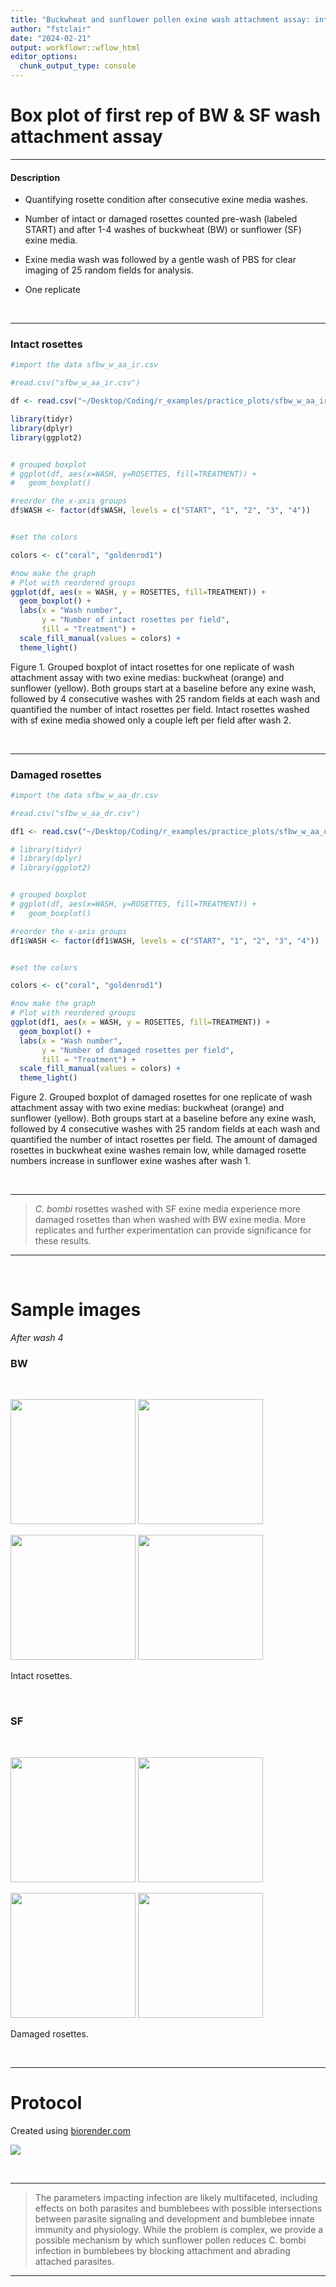 ```yaml
---
title: "Buckwheat and sunflower pollen exine wash attachment assay: intact and damaged rosettes"
author: "fstclair"
date: "2024-02-21"
output: workflowr::wflow_html
editor_options:
  chunk_output_type: console
---
```


# Box plot of first rep of BW & SF wash attachment assay

---

#### Description

- Quantifying rosette condition after consecutive exine media washes.

- Number of intact or damaged rosettes counted pre-wash (labeled START) and after 1-4 washes of buckwheat (BW) or sunflower (SF) exine media.

- Exine media wash was followed by a gentle wash of PBS for clear imaging of 25 random fields for analysis. 

- One replicate

<br>

---

### Intact rosettes

```r

#import the data sfbw_w_aa_ir.csv

#read.csv("sfbw_w_aa_ir.csv")

df <- read.csv("~/Desktop/Coding/r_examples/practice_plots/sfbw_w_aa_ir.csv") #set data name

library(tidyr)
library(dplyr)
library(ggplot2)


# grouped boxplot
# ggplot(df, aes(x=WASH, y=ROSETTES, fill=TREATMENT)) +
#   geom_boxplot()

#reorder the x-axis groups
df$WASH <- factor(df$WASH, levels = c("START", "1", "2", "3", "4"))


#set the colors

colors <- c("coral", "goldenrod1")

#now make the graph
# Plot with reordered groups
ggplot(df, aes(x = WASH, y = ROSETTES, fill=TREATMENT)) +
  geom_boxplot() +
  labs(x = "Wash number",
       y = "Number of intact rosettes per field",
       fill = "Treatment") +
  scale_fill_manual(values = colors) +
  theme_light()

```

Figure 1. Grouped boxplot of intact rosettes for one replicate of wash attachment assay with two exine medias: buckwheat (orange) and sunflower (yellow). Both groups start at a baseline before any exine wash, followed by 4 consecutive washes with 25 random fields at each wash and quantified the number of intact rosettes per field. Intact rosettes washed with sf exine media showed only a couple left per field after wash 2.

<br>

---


### Damaged rosettes



```r

#import the data sfbw_w_aa_dr.csv

#read.csv("sfbw_w_aa_dr.csv")

df1 <- read.csv("~/Desktop/Coding/r_examples/practice_plots/sfbw_w_aa_dr.csv") #set data name

# library(tidyr)
# library(dplyr)
# library(ggplot2)


# grouped boxplot
# ggplot(df, aes(x=WASH, y=ROSETTES, fill=TREATMENT)) +
#   geom_boxplot()

#reorder the x-axis groups
df1$WASH <- factor(df1$WASH, levels = c("START", "1", "2", "3", "4"))


#set the colors

colors <- c("coral", "goldenrod1")

#now make the graph
# Plot with reordered groups
ggplot(df1, aes(x = WASH, y = ROSETTES, fill=TREATMENT)) +
  geom_boxplot() +
  labs(x = "Wash number",
       y = "Number of damaged rosettes per field",
       fill = "Treatment") +
  scale_fill_manual(values = colors) +
  theme_light()


```

Figure 2. Grouped boxplot of damaged rosettes for one replicate of wash attachment assay with two exine medias: buckwheat (orange) and sunflower (yellow). Both groups start at a baseline before any exine wash, followed by 4 consecutive washes with 25 random fields at each wash and quantified the number of intact rosettes per field. The amount of damaged rosettes in buckwheat exine washes remain low, while damaged rosette numbers increase in sunflower exine washes after wash 1.

<br>

---

> *C. bombi* rosettes washed with SF exine media experience more damaged rosettes than when washed with BW exine media. More replicates and further experimentation can provide significance for these results.

---

<br>


# Sample images

*After wash 4*

### BW

<br>


![](assets/bw1.png){ width=200px } ![](assets/bw2.png){ width=200px }

![](assets/bw3.png){ width=200px } ![](assets/bw4.png){ width=200px }

Intact rosettes.

<br>


### SF

<br>

![](assets/sf1.png){ width=200px } ![](assets/sf2.png){ width=200px }

![](assets/sf3.png){ width=200px } ![](assets/sf4.png){ width=200px }

Damaged rosettes.

<br>

---


# Protocol

Created using [biorender.com](https://www.biorender.com/)

![](assets/exwashattachassay.png)

<br>

---

> The parameters impacting infection are likely multifaceted, including effects on both parasites and bumblebees with possible intersections between parasite signaling and development and bumblebee innate immunity and physiology. While the problem is complex, we provide a possible mechanism by which sunflower pollen reduces C. bombi infection in bumblebees by blocking attachment and abrading attached parasites.

---

<br>


